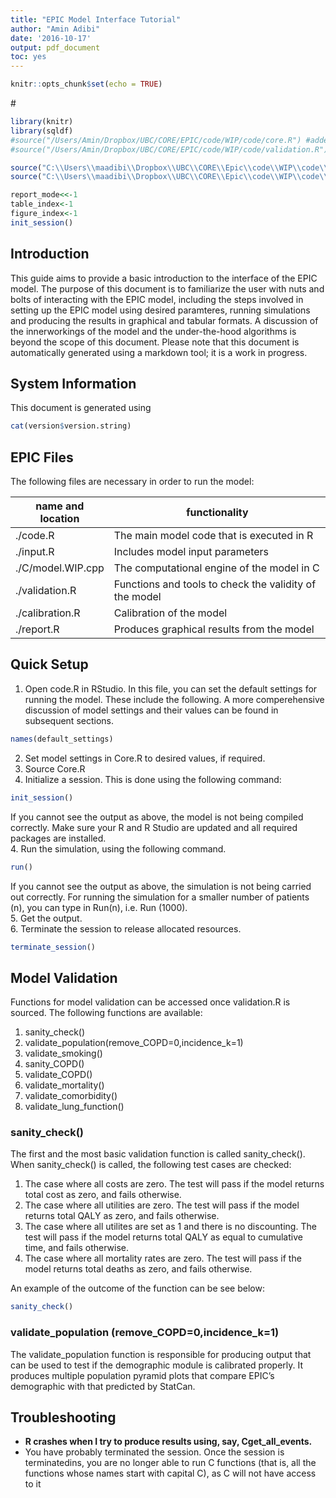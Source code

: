 ```yaml
---
title: "EPIC Model Interface Tutorial"
author: "Amin Adibi"
date: '2016-10-17'
output: pdf_document
toc: yes
---
```


```r
knitr::opts_chunk$set(echo = TRUE)
```
#<!-- sourcing files for subsequent r code  --> 
```r
library(knitr)
library(sqldf)
#source("/Users/Amin/Dropbox/UBC/CORE/EPIC/code/WIP/code/core.R") #added, was missing. Amin
#source("/Users/Amin/Dropbox/UBC/CORE/EPIC/code/WIP/code/validation.R") #added, was missing. Amin

source("C:\\Users\\maadibi\\Dropbox\\UBC\\CORE\\Epic\\code\\WIP\\code\\core.R") #added, was missing. Amin
source("C:\\Users\\maadibi\\Dropbox\\UBC\\CORE\\Epic\\code\\WIP\\code\\validation.R")

report_mode<<-1
table_index<-1
figure_index<-1
init_session()
```


## Introduction

This guide aims to provide a basic introduction to the interface of the EPIC model. The purpose of this document is to familiarize the user with nuts and bolts of interacting with the EPIC model, including the steps involved in setting up the EPIC model using desired paramteres, running simulations and producing the results in graphical and tabular formats. A discussion of the innerworkings of the model and the under-the-hood algorithms is beyond the scope of this document. Please note that this document is automatically generated using a markdown tool; it is a work in progress.

## System Information
This document is generated using 
```r
cat(version$version.string)
```

## EPIC Files
The following files are necessary in order to run the model:

| name and location |                   functionality                  | 
|-------------------|--------------------------------------------------|
|  ./code.R         | The main model code that is executed in R        | 
|  ./input.R        | Includes model input parameters                  | 
|  ./C/model.WIP.cpp| The computational engine of the model in C       | 
|   ./validation.R  | Functions and tools to check the validity of the model| 
|   ./calibration.R | Calibration of the model                         | 
|   ./report.R      | Produces graphical results from the model        |

## Quick Setup
1. Open code.R in RStudio. In this file, you can set the default settings for running the model. These include the following. A more comperehensive discussion of model settings and their values can be found in subsequent sections.  
```r
names(default_settings) 
```
2. Set model settings in Core.R to desired values, if required. 
3. Source Core.R
4. Initialize a session. This is done using the following command:  
```r
init_session()
```
If you cannot see the output as above, the model is not being compiled correctly. Make sure your R and R Studio are updated and all required packages are installed.  
4. Run the simulation, using the following command. 
```r
run()
```
If you cannot see the output as above, the simulation is not being carried out correctly. For running the simulation for a smaller number of patients (n), you can type in Run(n), i.e. Run (1000).  
5. Get the output.  
6. Terminate the session to release allocated resources. 
```r
terminate_session()
```

## Model Validation
Functions for model validation can be accessed once validation.R is sourced. The following functions are available:

1. sanity_check()
2. validate_population(remove_COPD=0,incidence_k=1)
3. validate_smoking()
4. sanity_COPD()
5. validate_COPD()
6. validate_mortality()
7. validate_comorbidity()
8. validate_lung_function()

### sanity_check()
The first and the most basic validation function is called sanity_check(). When sanity_check() is called, the following test cases are checked:

1. The case where all costs are zero. The test will pass if the model returns total cost as zero, and fails otherwise.
2. The case where all utilities are zero. The test will pass if the model returns total QALY as zero, and fails otherwise.
3. The case where all utilites are set as 1 and there is no discounting. The test will pass if the model returns total QALY as equal to cumulative time, and fails otherwise.
4. The case where all mortality rates are zero. The test will pass if the model returns total deaths as zero, and fails otherwise.

An example of the outcome of the function can be see below:
```r
sanity_check()
```

### validate_population (remove_COPD=0,incidence_k=1)

The validate_population function is responsible for producing output that can be used to test if the demographic module is calibrated properly. It produces multiple population pyramid plots that compare EPIC's demographic with that predicted by StatCan.  

<!--
An example of the outcome of the function can be see below:
```r
validate_population()
```
<!--
### validate_smoking()
An example of the outcome of the function can be see below:
```r
validate_smoking()
```

### sanity_COPD()
An example of the outcome of the function can be see below:
```r
sanity_COPD()
```

### validate_COPD()
An example of the outcome of the function can be see below:
```r
validate_COPD()
```

### validate_mortality()
An example of the outcome of the function can be see below:
```r
validate_mortality()
```

### validate_comorbidity()
An example of the outcome of the function can be see below:
```r
validate_comorbidity()
```

### validate_lung_function()
An example of the outcome of the function can be see below:
```r
validate_lung_function()
```
-->

## Troubleshooting
* **R crashes when I try to produce results using, say, Cget_all_events.**
* You have probably terminated the session. Once the session is terminatedins, you are no longer able to run C functions (that is, all the functions whose names start with capital C), as C will not have access to it

